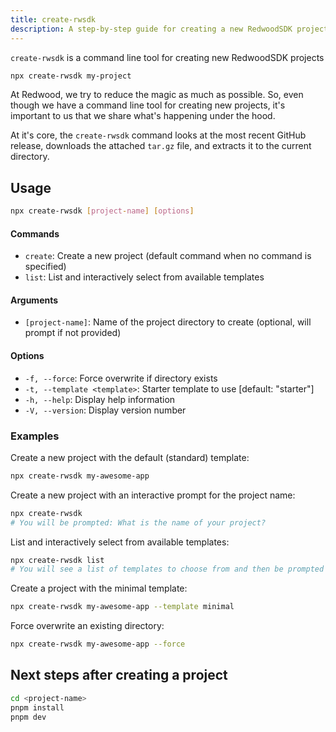 ```yaml
---
title: create-rwsdk
description: A step-by-step guide for creating a new RedwoodSDK project.
---
```


`create-rwsdk` is a command line tool for creating new RedwoodSDK projects

```bash
npx create-rwsdk my-project
```

At Redwood, we try to reduce the magic as much as possible. So, even though we have a command line tool for creating new projects, it's important to us that we share what's happening under the hood.

At it's core, the `create-rwsdk` command looks at the most recent GitHub release, downloads the attached `tar.gz` file, and extracts it to the current directory.

## Usage

```bash
npx create-rwsdk [project-name] [options]
```

#### Commands

- `create`: Create a new project (default command when no command is specified)
- `list`: List and interactively select from available templates

#### Arguments

- `[project-name]`: Name of the project directory to create (optional, will prompt if not provided)

#### Options

- `-f, --force`: Force overwrite if directory exists
- `-t, --template <template>`: Starter template to use [default: "starter"]
- `-h, --help`: Display help information
- `-V, --version`: Display version number

### Examples

Create a new project with the default (standard) template:

```bash
npx create-rwsdk my-awesome-app
```

Create a new project with an interactive prompt for the project name:

```bash
npx create-rwsdk
# You will be prompted: What is the name of your project?
```

List and interactively select from available templates:

```bash
npx create-rwsdk list
# You will see a list of templates to choose from and then be prompted for a project name
```

Create a project with the minimal template:

```bash
npx create-rwsdk my-awesome-app --template minimal
```

Force overwrite an existing directory:

```bash
npx create-rwsdk my-awesome-app --force
```

## Next steps after creating a project

```bash
cd <project-name>
pnpm install
pnpm dev
```

